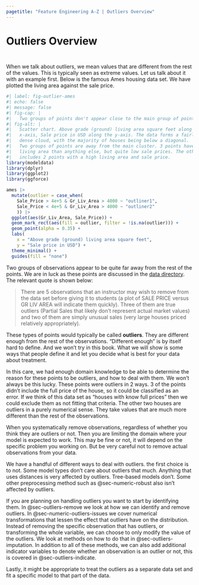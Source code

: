 ```yaml
---
pagetitle: "Feature Engineering A-Z | Outliers Overview"
---
```


# Outliers Overview {#sec-outliers}

::: {style="visibility: hidden; height: 0px;"}
## Outliers Overview
:::

When we talk about outliers, we mean values that are different from the rest of the values.
This is typically seen as extreme values.
Let us talk about it with an example first.
Below is the famous Ames housing data set.
We have plotted the living area against the sale price.

```r
#| label: fig-outlier-ames
#| echo: false
#| message: false
#| fig-cap: |
#|   Two groups of points don't appear close to the main group of points.
#| fig-alt: |
#|   Scatter chart. Above grade (ground) living area square feet along the 
#|   x-axis, Sale price in USD along the y-axis. The data forms a fairly
#|   dense cloud, with the majority of houses being below a diagonal.
#|   Two groups of points are away from the main cluster. 3 points have a higher
#|   living area than anything else, but quite low sale prices. The other group 
#|   includes 2 points with a high living area and sale price.
library(modeldata)
library(dplyr)
library(ggplot2)
library(ggforce)

ames |>
  mutate(outlier = case_when(
    Sale_Price > 4e+5 & Gr_Liv_Area > 4000 ~ "outliner1",
    Sale_Price < 4e+5 & Gr_Liv_Area > 4000 ~ "outliner2"
    )) |>
  ggplot(aes(Gr_Liv_Area, Sale_Price)) +
  geom_mark_rect(aes(fill = outlier, filter = !is.na(outlier))) +
  geom_point(alpha = 0.35) +
  labs(
    x = "Above grade (ground) living area square feet",
    y = "Sale price in USD") +
  theme_minimal() +
  guides(fill = "none")
```

Two groups of observations appear to be quite far away from the rest of the points.
We are in luck as these points are discussed in the [data directory](http://jse.amstat.org/v19n3/decock/DataDocumentation.txt).
The relevant quote is shown below:

> There are 5 observations that an instructor may wish to remove from the data set before giving it to students (a plot of SALE PRICE versus GR LIV AREA will indicate them quickly).
> Three of them are true outliers (Partial Sales that likely don’t represent actual market values) and two of them are simply unusual sales (very large houses priced relatively appropriately).

These types of points would typically be called **outliers**.
They are different enough from the rest of the observations.
"Different enough" is by itself hard to define.
And we won't try in this book.
What we will show is some ways that people define it and let you decide what is best for your data about treatment.

In this care, we had enough domain knowledge to be able to determine the reason for these points to be outliers, and how to deal with them.
We won't always be this lucky.
These points were outliers in 2 ways.
3 of the points didn't include the full price of the house, so it could be classified as an error.
If we think of this data set as "houses with know full prices" then we could exclude them as not fitting that criteria.
The other two houses are outliers in a purely numerical sense.
They take values that are much more different than the rest of the observations.

When you systematically remove observations, regardless of whether you think they are outliers or not.
Then you are limiting the domain where your model is expected to work.
This may be fine or not, it will depend on the specific problem you working on.
But be very careful not to remove actual observations from your data.

We have a handful of different ways to deal with outliers.
the first choice is to not.
Some model types don't care about outliers that much.
Anything that uses distances is very affected by outliers.
Tree-based models don't.
Some other preprocessing method such as @sec-numeric-robust also isn't affected by outliers.

If you are planning on handling outliers you want to start by identifying them.
In @sec-outliers-remove we look at how we can identify and remove outliers.
In @sec-numeric-outliers-issues we cover numerical transformations that lessen the effect that outliers have on the distribution.
Instead of removing the specific observation that has outliers, or transforming the whole variable, we can choose to only modify the value of the outliers.
We look at methods on how to do that in @sec-outliers-imputation.
In addition to all of these methods, we can also add additional indicator variables to denote whether an observation is an outlier or not, this is covered in @sec-outliers-indicate.

Lastly, it might be appropriate to treat the outliers as a separate data set and fit a specific model to that part of the data.